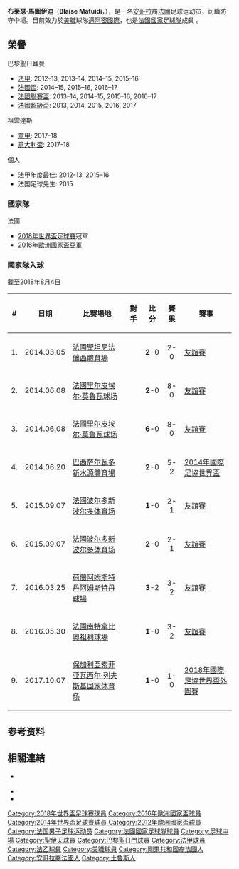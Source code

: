 {{noteTA
|G1=football
|G2=uefa
|T=zh-hans:布莱瑟·马图伊迪;zh-hk:布萊斯·馬度迪;zh-tw:布萊瑟·馬圖伊迪
|1=zh-hans:布莱瑟;zh-hk:布萊斯;
|2=zh-hans:马图伊迪;zh-hk:馬度迪;
}}
{{Infobox football biography
| name                 = 布莱瑟·馬度迪<BR>Blaise Matuidi
| image                = Matuidi PSG.jpg
| caption              = 
| fullname             = Blaise Matuidi
| birth_date           = {{Birth date and age|1987|4|9|df=y}}
| birth_place          = {{FRA}}[[圖盧茲|圖盧茲]]  
| height               = {{height|m=1.80}}<ref>{{cite news|url=http://www.asse.fr/index.php?page=detail_joueur&id=13&teamId=1|title=Blaise MATUIDI|accessdate=19 February 2011|work=[[聖伊天足球會|聖伊天]]|language=fr|archive-date=2014-08-19|archive-url=https://web.archive.org/web/20140819173851/http://www.asse.fr/index.php?page=detail_joueur&id=13&teamId=1|dead-url=no}}</ref>
| position             = [[中場|防守中場]]、[[中場|中前衛]]、[[中場|左中場]]
| currentclub          = [[迈阿密国际足球俱乐部|邁阿密國際]]
| clubnumber           = 8
| youthyears1          = 1993-1998
| youthclubs1          = US Fontenay-sous-Bois 
| youthyears2          = 1998-2001
| youthclubs2          = CO Vincennois
| youthyears3          = 2000-2003
| youthclubs3          = {{link-en|INF克萊爾|Clairefontaine}}
| youthyears4          = 2001-2004
| youthclubs4          = [[格迪爾體育會|卡利泰爾]]
| youthyears5          = 2004-2005
| youthclubs5          = [[特魯瓦足球俱樂部|特魯瓦]]
| years1               = 2004-2007
| clubs1               = [[特魯瓦足球俱樂部|特魯瓦]]
| caps1                = 67
| goals1               = 4
| years2               = 2007-2011
| clubs2               = [[聖伊天足球會|聖伊天]]
| caps2                = 132
| goals2               = 3
| years3               = 2011–2017
| clubs3               = [[巴黎聖日耳門|巴黎聖日耳門]]
| caps3                = 204
| goals3               = 23
| years4               = 2017–2020
| clubs4               = [[祖雲達斯|祖雲達斯]]
| caps4                = 98
| goals4               = 6
| years5               = 2020–
| clubs5               = [[迈阿密国际足球俱乐部|邁阿密國際]]
| caps5                = 0
| goals5               = 0
| nationalyears1       = 2006-2007
| nationalteam1        = {{link-en|法國U19|France national under-19 football team}} 
| nationalcaps1        = 9
| nationalgoals1       = 0
| nationalyears2       = 2006-2009
| nationalteam2        = [[法國U21|法國U21]] 
| nationalcaps2        = 25
| nationalgoals2       = 0
| nationalyears3       = 2010-
| nationalteam3        = [[法國國家足球隊|法國]] 
| nationalcaps3        = 84
| nationalgoals3       = 9
| medaltemplates = 
{{Medal|Sport|男子[[足球|足球]]}}
{{Medal|Country|{{fb|FRA}}}}
{{Medal|Comp|[[國際足協世界盃|國際足協世界盃]]}}
{{Medal|W|[[2018年國際足協世界盃|2018 俄羅斯]]|}}
{{Medal|Comp|[[欧洲足球锦标赛|欧洲足球锦标赛]]}}
{{Medal|RU|[[2016年歐洲足球錦標賽|2016 法國]]|}}
| pcupdate             = 2020年8月13日
| ntupdate             = 2019年10月14日
}}

'''布莱瑟·馬圖伊迪'''（'''Blaise Matuidi'''，{{bd|1987年|4月9日|catidx=Matuidi, Blaise}}），是一名[[安哥拉|安哥拉]]裔[[法國|法國]]足球运动员，司職防守中場。目前效力於[[美職|美職]]球隊[[迈阿密国际足球俱乐部|邁阿密國際]]，也是[[法國國家足球隊|法國國家足球隊]]成員 。

==榮譽==
;巴黎聖日耳曼
*[[法甲|法甲]]: 2012–13, 2013–14, 2014–15, 2015–16
*[[法國盃|法國盃]]: 2014–15, 2015–16, 2016–17
*[[法國聯賽盃|法國聯賽盃]]: 2013–14, 2014–15, 2015–16, 2016–17
*[[法國超級盃|法國超級盃]]: 2013, 2014, 2015, 2016, 2017

;祖雲達斯
*[[意甲|意甲]]: 2017-18
*[[意大利盃|意大利盃]]: 2017-18

;個人
*法甲年度最佳: 2012-13, 2015–16
*法国足球先生: 2015

=== 國家隊 ===
;法國
*[[2018年世界盃足球賽|2018年世界盃足球賽]]冠軍
*[[2016年歐洲國家盃決賽|2016年歐洲國家盃]]亞軍

===國家隊入球===
截至2018年8月4日
{| class="wikitable"
|-
! # !! 日期 !!  比賽場地 !! 對手 !! 比分 !! 賽果 !! 賽事
|-
| 1. || 2014.03.05 || [[法國|法國]][[聖坦尼|聖坦尼]][[法蘭西體育場|法蘭西體育場]] || {{fb|NED}} || <center>'''2'''-0</center>  || <center>2-0</center>  || [[友誼賽|友誼賽]]
|-
| 2. || 2014.06.08 || [[法國|法國]][[里尔|里尔]][[皮埃尔·莫鲁瓦球场|皮埃尔·莫鲁瓦球场]] || {{fb|JAM}} || <center>'''2'''-0</center>  || <center>8-0</center>  || [[友誼賽|友誼賽]]
|-
| 3. || 2014.06.08 || [[法國|法國]][[里尔|里尔]][[皮埃尔·莫鲁瓦球场|皮埃尔·莫鲁瓦球场]] || {{fb|JAM}} || <center>'''6'''-0</center>  || <center>8-0</center>  || [[友誼賽|友誼賽]] 
|-
| 4. || 2014.06.20 || [[巴西|巴西]][[萨尔瓦多_(巴西)|萨尔瓦多]][[新水源體育場|新水源體育場]] || {{fb|SUI}} || <center>'''2'''-0</center>  || <center>5-2</center>  || [[2014年國際足協世界盃|2014年國際足協世界盃]] 
|-
| 5. || 2015.09.07 || [[法國|法國]][[波尔多|波尔多]][[新波尔多体育场|新波尔多体育场]] || {{fb|SRB}} || <center>'''1'''-0</center>  || <center>2-1</center>  || [[友誼賽|友誼賽]]
|-
| 6. || 2015.09.07 || [[法國|法國]][[波尔多|波尔多]][[新波尔多体育场|新波尔多体育场]] || {{fb|SRB}} || <center>'''2'''-0</center>  || <center>2-1</center>  || [[友誼賽|友誼賽]]
|-
| 7. || 2016.03.25 || [[荷蘭|荷蘭]][[阿姆斯特丹|阿姆斯特丹]][[阿姆斯特丹球場|阿姆斯特丹球場]] || {{fb|NED}} || <center>'''3'''-2</center>  || <center>3-2</center>  || [[友誼賽|友誼賽]]
|-
| 8. || 2016.05.30 || [[法國|法國]][[南特|南特]][[拿比奧祖利球場|拿比奧祖利球場]] || {{fb|CMR}} || <center>'''1'''-0</center> || <center>3-2</center>|| [[友誼賽|友誼賽]]
|-
| 9. || 2017.10.07 || [[保加利亞|保加利亞]][[索菲亚|索菲亚]][[瓦西尔·列夫斯基国家体育场|瓦西尔·列夫斯基国家体育场]] || {{fb|BUL}} || <center>'''1'''-0</center> || <center>1-0</center>|| [[2018年國際足協世界盃外圍賽|2018年國際足協世界盃外圍賽]]
|}

== 参考资料 ==
{{Reflist|30em}}

== 相關連結 ==
* {{official website|www.blaise-matuidi.com}} {{fr icon}}
* {{lfpfr|id=matuidi-blaise|name=Blaise Matuidi}}
* {{leqstat|id=21898}}

{{2014年世界杯足球赛法国参赛名单}}
{{2016年歐洲國家盃法國參賽名單}}
{{2018年世界盃足球賽法國參賽名單}}

{{DEFAULTSORT:Matuidi, Blaise}}
[[Category:2018年世界盃足球賽球員|Category:2018年世界盃足球賽球員]]
[[Category:2016年歐洲國家盃球員|Category:2016年歐洲國家盃球員]]
[[Category:2014年世界盃足球賽球員|Category:2014年世界盃足球賽球員]]
[[Category:2012年歐洲國家盃球員|Category:2012年歐洲國家盃球員]]
[[Category:法国男子足球运动员|Category:法国男子足球运动员]]
[[Category:法國國家足球隊球員|Category:法國國家足球隊球員]]
[[Category:足球中場|Category:足球中場]]
[[Category:聖伊天球員|Category:聖伊天球員]]
[[Category:巴黎聖日門球員|Category:巴黎聖日門球員]]
[[Category:法甲球員|Category:法甲球員]]
[[Category:法乙球員|Category:法乙球員]]
[[Category:美職球員|Category:美職球員]]
[[Category:剛果共和國裔法國人|Category:剛果共和國裔法國人]]
[[Category:安哥拉裔法國人|Category:安哥拉裔法國人]]
[[Category:土魯斯人|Category:土魯斯人]]